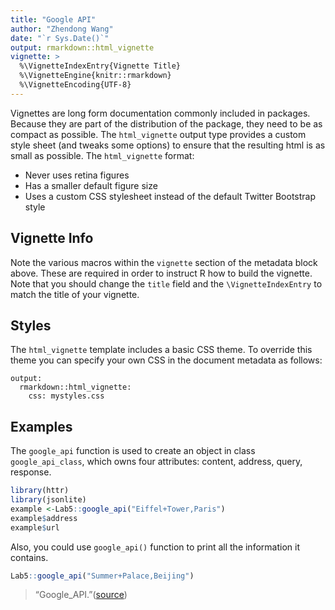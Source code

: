 ```yaml
---
title: "Google API"
author: "Zhendong Wang"
date: "`r Sys.Date()`"
output: rmarkdown::html_vignette
vignette: >
  %\VignetteIndexEntry{Vignette Title}
  %\VignetteEngine{knitr::rmarkdown}
  %\VignetteEncoding{UTF-8}
---
```


Vignettes are long form documentation commonly included in packages. Because they are part of the distribution of the package, they need to be as compact as possible. The `html_vignette` output type provides a custom style sheet (and tweaks some options) to ensure that the resulting html is as small as possible. The `html_vignette` format:

- Never uses retina figures
- Has a smaller default figure size
- Uses a custom CSS stylesheet instead of the default Twitter Bootstrap style

## Vignette Info

Note the various macros within the `vignette` section of the metadata block above. These are required in order to instruct R how to build the vignette. Note that you should change the `title` field and the `\VignetteIndexEntry` to match the title of your vignette.

## Styles

The `html_vignette` template includes a basic CSS theme. To override this theme you can specify your own CSS in the document metadata as follows:

    output: 
      rmarkdown::html_vignette:
        css: mystyles.css

## Examples

The `google_api` function is used to create an object in class `google_api_class`, which owns four attributes: content, address, query, response. 

```r
library(httr)
library(jsonlite)
example <-Lab5::google_api("Eiffel+Tower,Paris")
example$address
example$url

```

Also, you could use `google_api()` function to print all the information it contains.
```r
Lab5::google_api("Summer+Palace,Beijing")

```



> "Google_API."([source](https://developers.google.com/maps/documentation/geocoding/intro))
